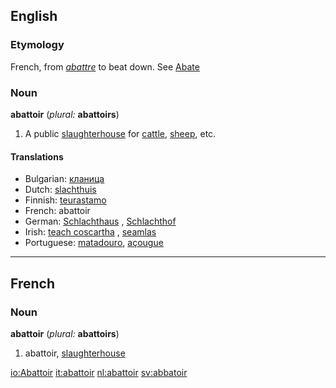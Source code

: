 {{Wikisource1911Enc|Abattoir}}
==English==

===Etymology===
French, from ''[[abattre]]'' to beat down. See [[Abate]] 

===Noun===
'''abattoir''' (''plural:'' '''abattoirs''')

# A public [[slaughterhouse]] for [[cattle]], [[sheep]], etc.

====Translations====

* Bulgarian: [[кланица]] {{f}}
* Dutch: [[slachthuis]] {{n}}
* Finnish: [[teurastamo]]
* French: abattoir {{m}}
* German: [[Schlachthaus]] {{n}}, [[Schlachthof]] {{m}}
* Irish: [[teach coscartha]] {{m}}, [[seamlas]]
* Portuguese: [[matadouro]], [[açougue]]

----

==French==
===Noun===
'''abattoir''' {{m}} (''plural:'' '''abattoirs''')

# abattoir, [[slaughterhouse]]

[[io:Abattoir]]
[[it:abattoir]]
[[nl:abattoir]]
[[sv:abbatoir]]